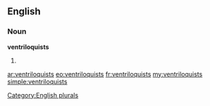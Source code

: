 ==English==

===Noun===
'''ventriloquists'''

# {{plural of|[[ventriloquist]]}}

[[Category:English plurals]]

[[ar:ventriloquists]]
[[eo:ventriloquists]]
[[fr:ventriloquists]]
[[my:ventriloquists]]
[[simple:ventriloquists]]